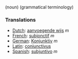 (noun) (grammatical terminology)

===Translations===
*[[Dutch]]: [[aanvoegende wijs]] ''m''
*[[French]]: [[subjonctif]] ''m''
*[[German]]: [[Konjunktiv]] ''m''
*[[Latin]]: [[coniunctivus]]
*[[Spanish]]: [[subjuntivo]] ''m''